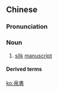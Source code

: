 {{also|帛书}}
==Chinese==
{{zh-forms|s=帛书}}

===Pronunciation===
{{zh-pron
|m=bóshū
|c=baak6 syu1
|cat=n
}}

===Noun===
{{zh-noun}}

# {{label|zh|historiography}} [[silk]] [[manuscript]]

====Derived terms====
{{zh-der|簡帛|簡帛學}}

[[ko:帛書]]